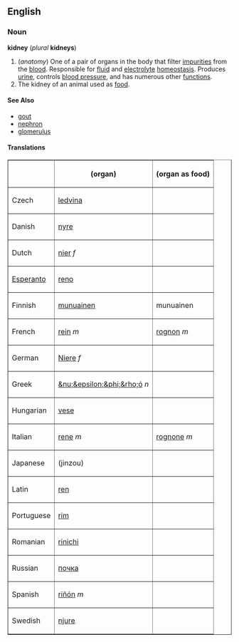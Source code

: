 ==English==
===Noun===
'''kidney''' (''plural'' '''kidneys''')

#(''anatomy'') One of a pair of organs in the body that filter [[impurity|impurities]] from the [[blood]].  Responsible for [[fluid]] and [[electrolyte]] [[homeostasis]].  Produces [[urine]], controls [[blood pressure]], and has numerous other [[function]]s.
#The kidney of an animal used as [[food]].

====See Also====
*[[gout]]
*[[nephron]]
*[[glomerulus]]

====Translations====

<table border="1" align="center" cellpadding="5">
<tr><th> <th> (organ) <th> (organ as food) </tr>
<tr><td> Czech <td> [[ledvina]] <td>  </tr>
<tr><td> Danish <td> [[nyre]] <td>  </tr>
<tr><td> Dutch <td> [[nier]] ''f'' <td>  </tr>
<tr><td> [[Esperanto]] <td> [[reno#Esperanto|reno]] <td>  </tr>
<tr><td> Finnish <td> [[munuainen]] <td> munuainen </tr>
<tr><td> French <td> [[rein#French|rein]] ''m'' <td> [[rognon]] ''m'' </tr>
<tr><td> German <td> [[Niere]] ''f'' <td>  </tr>
<tr><td> Greek <td> [[&nu;&epsilon;&phi;&rho;ό]] ''n'' <td>  </tr>
<tr><td> Hungarian <td> [[vese]] <td>  </tr>
<tr><td> Italian <td> [[rene#Italian|rene]] ''m'' <td> [[rognone]] ''m'' </tr>
<tr><td> Japanese <td> [[ ]] (jinzou) <td>  </tr>
<tr><td> Latin <td> [[ren]] <td>  </tr>
<tr><td> Portuguese <td> [[rim#Portuguese|rim]] <td>  </tr>
<tr><td> Romanian <td> [[rinichi]] <td>  </tr>
<tr><td> Russian <td> [[почка]] <td>  </tr>
<tr><td> Spanish <td> [[riñón]] ''m'' <td>  </tr>
<tr><td> Swedish <td> [[njure]] <td>  </tr>
</table>